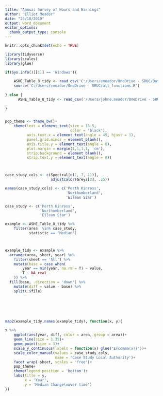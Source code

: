 ```yaml
---
title: "Annual Survey of Hours and Earnings"
author: "Elliot Meador"
date: "23/10/2019"
output: word_document
editor_options: 
  chunk_output_type: console
---
```


```r
knitr::opts_chunk$set(echo = TRUE)
```



```r
library(tidyverse)
library(scales)
library(glue)

if(Sys.info()[[1]] == 'Windows'){
  
    ASHE_Table_8_tidy <- read_csv('C:/Users/emeador/OneDrive - SRUC/Data/ashe/home_geography/ASHE_Table_8_tidy.csv')
    source('C:/Users/emeador/OneDrive - SRUC/all_functions.R')
    
} else {
      ASHE_Table_8_tidy <- read_csv('/Users/johne.meador/OneDrive - SRUC/Data/ashe/home_geography/ASHE_Table_8_tidy.csv')
  
}


pop_theme <- theme_bw()+
    theme(text = element_text(size = 13.5, 
                              color = 'black'), 
          axis.text.x = element_text(angle = 45, hjust = 1), 
          panel.grid.minor = element_blank(), 
          axis.title.y = element_text(angle = 0), 
          plot.margin = margin(1,1,1,1, 'cm'), 
          strip.background = element_blank(), 
          strip.text.y = element_text(angle = 0))



case_study_cols <- c(Spectral[c(1, 7, 11)], 
                     adjustcolor(Greys[2], .25))

names(case_study_cols) <- c('Perth Kinross', 
                            'Northumberland', 
                            'Eilean Siar')
```





```r

case_study <- c('Perth Kinross', 
                'Northumberland', 
                'Eilean Siar')

example <- ASHE_Table_8_tidy %>% 
    filter(area  %in% case_study, 
           statistic == 'Median')



example_tidy <- example %>% 
  arrange(area, sheet, year) %>% 
    filter(sheet == 'All') %>% 
    mutate(base = case_when(
        year == min(year, na.rm = T) ~ value, 
        T ~ NA_real_
    )) %>% 
  fill(base, .direction = 'down') %>% 
    mutate(diff = value - base) %>% 
    split(.$file)







```





```r

map2(example_tidy,names(example_tidy), function(x, y){
    
x %>% 
    ggplot(aes(year, diff, color = area, group = area))+
    geom_line(size = 1.35)+ 
    geom_point(size = 3)+
    scale_y_continuous(labels = function(x) glue('£{comma(x)}'))+
    scale_color_manual(values = case_study_cols, 
                       name = 'Case Study Local Authority')+
    facet_wrap(~sheet, scales = 'free')+
    pop_theme+
    theme(legend.position = 'bottom')+
    labs(title = y, 
         x = 'Year', 
         y = 'Median Change\nover time')
})
```











